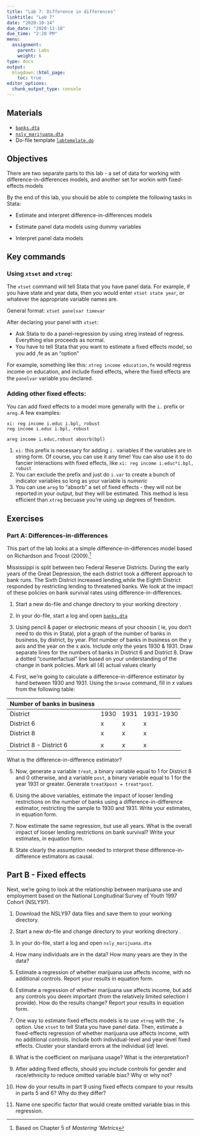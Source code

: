 ```yaml
---
title: "Lab 7: Difference in differences"
linktitle: "Lab 7"
date: "2020-10-14"
due_date: "2020-11-16"
due_time: "2:20 PM"
menu:
  assignment:
    parent: Labs
    weight: 6
type: docs
output:
  blogdown::html_page:
    toc: true
editor_options: 
  chunk_output_type: console
---
```

## Materials {#materials .unnumbered}

- [`banks.dta`](../materials/banks.dta)
- [`nsly_marijuana.dta`](../materials/nsly_marijuana.dta)
- Do-file template [`labtemplate.do`](../materials/labtemplate_f20.do) 


## Objectives {#objectives .unnumbered}

There are two separate parts to this lab - a set of data for working with difference-in-differences models, and another set for workin with fixed-effects models

By the end of this lab, you should be able to complete the following
tasks in Stata:

-   Estimate and interpret difference-in-differences models

-   Estimate panel data models using dummy variables

-   Interpret panel data models


## Key commands  {#key-commands .unnumbered}


### Using `xtset` and `xtreg`:

The `xtset` command will tell Stata that you have panel data. For example, if you have state and year data, then you would enter `xtset state year`, or whatever the appropriate variable names are.

General format: `xtset panelvar timevar`

After declaring your panel with `xtset`:

- Ask Stata to do a panel-regression by using xtreg instead of regress. Everything else proceeds as normal.
- You have to tell Stata that you want to estimate a ﬁxed eﬀects model, so you add ,fe as an “option”

For example, something like this: `xtreg income education,fe` would regress income on education, and include ﬁxed effects, where the fixed effects are the `panelvar` variable you declared.

### Adding other fixed effects: 

You can add fixed effects to a model more generally with the `i.` prefix or `areg`. A few examples: 

```
xi: reg income i.educ i.bpl, robust     
reg income i.educ i.bpl, robust 

areg income i.educ,robust abosrb(bpl)
```

1. `xi:` this prefix is necessary for adding `i.` variables if the variables are in string form. Of course, you can use it any time! You can also use it to do fancier interactions with fixed effects, like `xi: reg income i.educ*i.bpl, robust`
2. You can exclude the prefix and just do `i.var` to create a bunch of indicator variables so long as your variable is *numeric*
3. You can use `areg` to "absorb" a set of fixed effects - they will not be reported in your output, but they will be estimated. This method is less efficient than `xtreg` becuase you're using up degrees of freedom.

## Exercises
### Part A: Differences-in-differences


This part of the lab looks at a simple difference-in-differences model based on Richardson and Troost (2009).^[Based on Chapter 5 of *Mastering 'Metrics*]

Mississippi is split between two Federal Reserve Districts. During the early years of the Great Depression, the each district took a different approach to bank runs. The Sixth District increased lending,while the Eighth District responded by restricting lending to threatened banks. We look at the impact of these policies on bank survival rates using difference-in-differences.

1.  Start a new do-file and change directory to your working directory .

2.  In your do-file, start a log and open [`banks.dta`](../materials/banks.dta)

3.  Using pencil & paper or electronic means of your choosin ( ie, you don't need to do this in Stata), plot a     graph of the number of banks in business, by district, by year. Plot    number of banks in business on the y axis and the year on the x     axis. Include only the years 1930 & 1931. Draw separate lines for    the numbers of banks in District 6 and District 8. Draw a dotted     "counterfactual" line based on your understanding of the change in    bank policies. Mark all (4) actual values clearly

4.  First, we're going to calculate a difference-in-difference estimator    by hand between 1930 and 1931. Using the `browse` command, fill in $x$ values from     the following table:\

| Number of banks in business |      |      |           |
|-----------------------------|------|------|-----------|
| District                    | 1930 | 1931 | 1931-1930 |
| District 6                  | x    | x    | x         |
| District 8                  | x    | x    | x         |
|||||
| District 8 - District 6     | x    | x    | x         |

What is the difference-in-difference estimator?

5.  Now, generate a variable `treat`, a binary variable equal to 1 for    District 8 and 0 otherwise, and a variable `post`, a binary variable
    equal to 1 for the year 1931 or greater. Generate    `treatXpost = treat*post`.

6.  Using the above variables, estimate the impact of looser lending    restrictions on the number of banks using a difference-in-difference
    estimator, restricting the sample to 1930 and 1931. Write your    estimates, in equation form.

7.  Now estimate the same regression, but use all years. What is the    overall impact of looser lending restrictions on bank survival?
    Write your estimates, in equation form.

8.  State clearly the assumption needed to interpret these    difference-in-difference estimators as causal.

## Part B - Fixed effects

Next, we're going to look at the relationship between marijuana use and employment based on the National Longitudinal Survey of Youth 1997 Cohort (NSLY97).

1.  Download the NSLY97 data files and save them to your working    directory.

2.  Start a new do-file and change directory to your working directory .

3.  In your do-file, start a log and open `nsly_marijuana.dta`

4.  How many individuals are in the data? How many years are they in the    data?

5.  Estimate a regression of whether marijuana use affects income, with    no additional controls. Report your results in equation form.

6.  Estimate a regression of whether marijuana use affects income, but  add any controls you deem important (from the relatively limited selection I provide). How do the results change? Report your results in equation form.

7.  One way to estimate fixed effects models is to use `xtreg` with the     `,fe` option. Use `xtset` to tell Stata you have panel data. Then, estimate a fixed-effects regression of whether     marijuana use affects income, with no additional controls. Include both individual-level and year-level fixed effects. Cluster your standard errors at the individual ($id$) level.

8.  What is the coefficient on marijuana usage? What is the     interpretation?

9. After adding fixed effects, should you include controls for gender and race/ethnicity to reduce omitted variable bias? Why or why not?

10. How do your results in part 9 using fixed effects compare to your     results in parts 5 and 6? Why do they differ?

11. Name one specific factor that would create omitted variable bias in     this regression.
